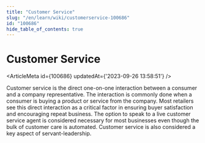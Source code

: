 ```yaml
---
title: "Customer Service"
slug: "/en/learn/wiki/customerservice-100686"
id: "100686"
hide_table_of_contents: true
---
```



# Customer Service

<ArticleMeta id={100686} updatedAt={'2023-09-26 13:58:51'} />
<div className='border-solid border-b border-t-0 my-4 border-[var(--ifm-color-gray-300)]' />

Customer service is the direct one-on-one interaction between a consumer and a company representative. The interaction is commonly done when a consumer is buying a product or service from the company. Most retailers see this direct interaction as a critical factor in ensuring buyer satisfaction and encouraging repeat business. The option to speak to a live customer service agent is considered necessary for most businesses even though the bulk of customer care is automated. Customer service is also considered a key aspect of servant-leadership.
